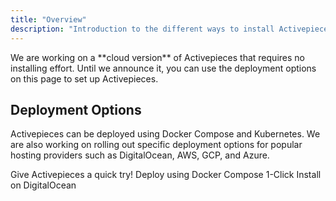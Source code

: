```yaml
---
title: "Overview"
description: "Introduction to the different ways to install Activepieces"
---
```


<Note>
We are working on a **cloud version** of Activepieces that requires no installing effort. Until we announce it, you can use the deployment options on this page to set up Activepieces.
</Note>

## Deployment Options

Activepieces can be deployed using Docker Compose and Kubernetes. We are also working on rolling out specific deployment options for popular hosting providers such as DigitalOcean, AWS, GCP, and Azure.

<CardGroup cols={2}>
  <Card title="Playground" icon="flask-vial" color="#e06bff" href="https://demo.activepieces.com">
    Give Activepieces a quick try!
  </Card>

  <Card title="Docker Compose" icon="docker" color="#248fe0" href="./docker">
    Deploy using Docker Compose
  </Card>

  <Card title="DigitalOcean" icon="digital-ocean" color="#0169ff" href="./digitalocean">
    1-Click Install on DigitalOcean
  </Card>
</CardGroup>
